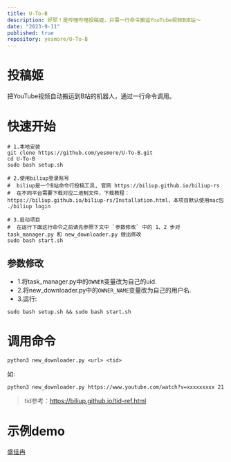 ```yaml
---
title: U-To-B
description: 好耶！是哔哩哔哩投稿姬，只需一行命令搬运YouTube视频到B站～
date: "2023-9-11"
published: true
repository: yesmore/U-To-B
---
```



# 投稿姬

把YouTube视频自动搬运到B站的机器人，通过一行命令调用。

# 快速开始

```shell
# 1.本地安装
git clone https://github.com/yesmore/U-To-B.git
cd U-To-B
sudo bash setup.sh

# 2.使用biliup登录账号 
#  biliup是一个B站命令行投稿工具, 官网 https://biliup.github.io/biliup-rs
#  在不同平台需要下载对应二进制文件，下载教程：https://biliup.github.io/biliup-rs/Installation.html，本项目默认使用mac包
./biliup login

# 3.启动项目
#  在运行下面这行命令之前请先参照下文中 `参数修改` 中的 1、2 步对 task_manager.py 和 new_downloader.py 做出修改
sudo bash start.sh 
```

## 参数修改

- 1.将task_manager.py中的`OWNER`变量改为自己的uid.  
- 2.将new_downloader.py中的`OWNER_NAME`变量改为自己的用户名.  
- 3.运行:

```shell
sudo bash setup.sh && sudo bash start.sh 
```

# 调用命令

```shell
python3 new_downloader.py <url> <tid>
```
如:
```shell
python3 new_downloader.py https://www.youtube.com/watch?v=xxxxxxxxx 21
```

> tid参考：https://biliup.github.io/tid-ref.html

# 示例demo

[盛佳冉](https://space.bilibili.com/486914885/video)


